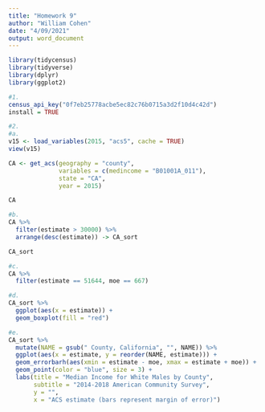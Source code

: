 ```yaml
---
title: "Homework 9"
author: "William Cohen"
date: "4/09/2021"
output: word_document
---
```


```r
library(tidycensus)
library(tidyverse)
library(dplyr)
library(ggplot2)

#1.
census_api_key("0f7eb25778acbe5ec82c76b0715a3d2f10d4c42d")
install = TRUE

#2.
#a.
v15 <- load_variables(2015, "acs5", cache = TRUE)
view(v15)

CA <- get_acs(geography = "county", 
              variables = c(medincome = "B01001A_011"), 
              state = "CA", 
              year = 2015)

CA

#b.
CA %>%
  filter(estimate > 30000) %>%
  arrange(desc(estimate)) -> CA_sort

CA_sort

#c.
CA %>%
  filter(estimate == 51644, moe == 667)

#d.
CA_sort %>%
  ggplot(aes(x = estimate)) +
  geom_boxplot(fill = "red")

#e.
CA_sort %>%
  mutate(NAME = gsub(" County, California", "", NAME)) %>%
  ggplot(aes(x = estimate, y = reorder(NAME, estimate))) +
  geom_errorbarh(aes(xmin = estimate - moe, xmax = estimate + moe)) +
  geom_point(color = "blue", size = 3) +
  labs(title = "Median Income for White Males by County",
       subtitle = "2014-2018 American Community Survey",
       y = "",
       x = "ACS estimate (bars represent margin of error)")

```
